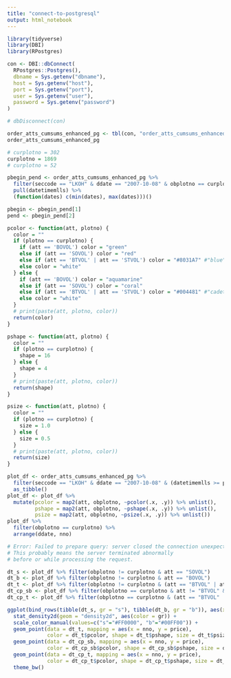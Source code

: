 ```yaml
---
title: "connect-to-postgresql"
output: html_notebook
---
```


```r
library(tidyverse)
library(DBI)
library(RPostgres)
```

```r
con <- DBI::dbConnect(
  RPostgres::Postgres(),
  dbname = Sys.getenv("dbname"),
  host = Sys.getenv("host"),
  port = Sys.getenv("port"),
  user = Sys.getenv("user"),
  password = Sys.getenv("password")
)
```

```r
# dbDisconnect(con)
```


```r
order_atts_cumsums_enhanced_pg <- tbl(con, "order_atts_cumsums_enhanced")
order_atts_cumsums_enhanced_pg
```

```r
# curplotno = 302
curplotno = 1869
# curplotno = 52

pbegin_pend <- order_atts_cumsums_enhanced_pg %>%
  filter(seccode == "LKOH" & ddate == "2007-10-08" & obplotno == curplotno) %>%
  pull(datetimemlls) %>% 
  (function(dates) c(min(dates), max(dates)))()

pbegin <- pbegin_pend[1]
pend <- pbegin_pend[2]

pcolor <- function(att, plotno) {
  color = ""
  if (plotno == curplotno) {
    if (att == 'BOVOL') color = "green"
    else if (att == 'SOVOL') color = "red"
    else if (att == 'BTVOL' | att == 'STVOL') color = "#8031A7" #"blue"
    else color = "white"
  } else {
    if (att == 'BOVOL') color = "aquamarine"
    else if (att == 'SOVOL') color = "coral"
    else if (att == 'BTVOL' | att == 'STVOL') color = "#004481" #"cadetblue1"
    else color = "white"
  }
  # print(paste(att, plotno, color))
  return(color)
}

pshape <- function(att, plotno) {
  color = ""
  if (plotno == curplotno) {
    shape = 16
  } else {
    shape = 4
  }
  # print(paste(att, plotno, color))
  return(shape)
}

psize <- function(att, plotno) {
  color = ""
  if (plotno == curplotno) {
    size = 1.0
  } else {
    size = 0.5
  }
  # print(paste(att, plotno, color))
  return(size)
}

plot_df <- order_atts_cumsums_enhanced_pg %>% 
  filter(seccode == "LKOH" & ddate == "2007-10-08" & (datetimemlls >= pbegin & datetimemlls <= pend) & (att == "BOVOL" | att == "SOVOL" | att == "BTVOL" | att == "STVOL") & price > 2145.0 & price < 2205.0) %>% 
  as_tibble()
plot_df <- plot_df %>% 
  mutate(pcolor = map2(att, obplotno, ~pcolor(.x, .y)) %>% unlist(),
         pshape = map2(att, obplotno, ~pshape(.x, .y)) %>% unlist(),
         psize = map2(att, obplotno, ~psize(.x, .y)) %>% unlist())
plot_df %>% 
  filter(obplotno == curplotno) %>% 
  arrange(ddate, nno)
```

```r
# Error: Failed to prepare query: server closed the connection unexpectedly
# This probably means the server terminated abnormally
# before or while processing the request.
```


```r
dt_s <- plot_df %>% filter(obplotno != curplotno & att == "SOVOL")
dt_b <- plot_df %>% filter(obplotno != curplotno & att == "BOVOL")
dt_t <- plot_df %>% filter(obplotno != curplotno & (att == "BTVOL" | att == "STVOL"))
dt_cp_sb <- plot_df %>% filter(obplotno == curplotno & att != "BTVOL" & att != "STVOL")
dt_cp_t <- plot_df %>% filter(obplotno == curplotno & (att == "BTVOL" | att == "STVOL"))

ggplot(bind_rows(tibble(dt_s, gr = "s"), tibble(dt_b, gr = "b")), aes(x = nno, y = price)) +
  stat_density2d(geom = "density2d", aes(color = gr)) + 
  scale_color_manual(values=c("s"="#FF0000", "b"="#00FF00")) +
  geom_point(data = dt_t, mapping = aes(x = nno, y = price), 
             color = dt_t$pcolor, shape = dt_t$pshape, size = dt_t$psize) +
  geom_point(data = dt_cp_sb, mapping = aes(x = nno, y = price), 
             color = dt_cp_sb$pcolor, shape = dt_cp_sb$pshape, size = dt_cp_sb$psize) +
  geom_point(data = dt_cp_t, mapping = aes(x = nno, y = price), 
             color = dt_cp_t$pcolor, shape = dt_cp_t$pshape, size = dt_cp_t$psize) +
  theme_bw()
```

